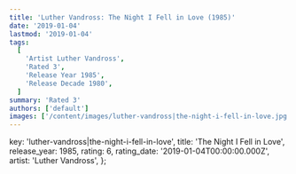 ```yaml
---
title: 'Luther Vandross: The Night I Fell in Love (1985)'
date: '2019-01-04'
lastmod: '2019-01-04'
tags:
  [
    'Artist Luther Vandross',
    'Rated 3',
    'Release Year 1985',
    'Release Decade 1980',
  ]
summary: 'Rated 3'
authors: ['default']
images: ['/content/images/luther-vandross|the-night-i-fell-in-love.jpg']
---
```


  key: 'luther-vandross|the-night-i-fell-in-love',
  title: 'The Night I Fell in Love',
  release_year: 1985,
  rating: 6,
  rating_date: '2019-01-04T00:00:00.000Z',
  artist: 'Luther Vandross',
};

<MusicRating data={data} />
